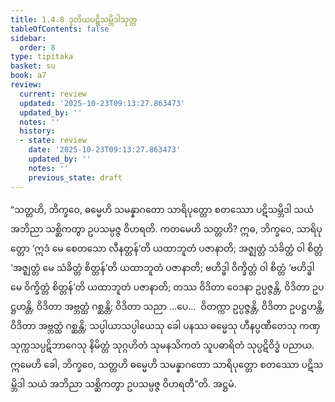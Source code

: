 ```yaml
---
title: 1.4.8 ဒုတိယပဋိသမ္ဘိဒါသုတ္တ
tableOfContents: false
sidebar:
  order: 8
type: tipitaka
basket: su
book: a7
review:
  current: review
  updated: '2025-10-23T09:13:27.863473'
  updated_by: ''
  notes: ''
  history:
  - state: review
    date: '2025-10-23T09:13:27.863473'
    updated_by: ''
    notes: ''
    previous_state: draft
---
```



<ReviewStatus review={frontmatter.review} showDetails={true} />

<HypothesisAnnotation frontmatter={frontmatter} />

<DynamicBreadcrumb />

<Division number="39" book="a7" e="ch" v="16" p="423">

<Paragraph number="203" book="a7">
“သတ္တဟိ, ဘိက္ခဝေ, ဓမ္မေဟိ သမန္နာဂတော သာရိပုတ္တော စတဿော ပဋိသမ္ဘိဒါ သယံ အဘိညာ သစ္ဆိကတွာ ဥပသမ္ပဇ္ဇ ဝိဟရတိ. ကတမေဟိ သတ္တဟိ? ဣဓ, ဘိက္ခဝေ, သာရိပုတ္တော ‘ဣဒံ မေ စေတသော လီနတ္တန်’တိ ယထာဘူတံ ပဇာနာတိ; အဇ္ဈတ္တံ သံခိတ္တံ ဝါ စိတ္တံ ‘အဇ္ဈတ္တံ မေ သံခိတ္တံ စိတ္တန်’တိ ယထာဘူတံ ပဇာနာတိ; ဗဟိဒ္ဓါ ဝိက္ခိတ္တံ ဝါ စိတ္တံ ‘ဗဟိဒ္ဓါ မေ ဝိက္ခိတ္တံ စိတ္တန်’တိ ယထာဘူတံ ပဇာနာတိ; တဿ ဝိဒိတာ ဝေဒနာ ဥပ္ပဇ္ဇန္တိ, ဝိဒိတာ ဥပဋ္ဌဟန္တိ, ဝိဒိတာ အဗ္ဘတ္ထံ ဂစ္ဆန္တိ; ဝိဒိတာ သညာ …ပေ…  ဝိတက္ကာ ဥပ္ပဇ္ဇန္တိ, ဝိဒိတာ ဥပဋ္ဌဟန္တိ, ဝိဒိတာ အဗ္ဘတ္ထံ ဂစ္ဆန္တိ; သပ္ပါယာသပ္ပါယေသု ခေါ ပနဿ ဓမ္မေသု ဟီနပ္ပဏီတေသု ကဏှသုက္ကသပ္ပဋိဘာဂေသု နိမိတ္တံ သုဂ္ဂဟိတံ သုမနသိကတံ သူပဓာရိတံ သုပ္ပဋိဝိဒ္ဓံ ပညာယ. ဣမေဟိ ခေါ, ဘိက္ခဝေ, သတ္တဟိ ဓမ္မေဟိ သမန္နာဂတော သာရိပုတ္တော စတဿော ပဋိသမ္ဘိဒါ သယံ အဘိညာ သစ္ဆိကတွာ ဥပသမ္ပဇ္ဇ ဝိဟရတီ”တိ.

</Paragraph>
</Division>

<Paragraph number="204" type="center" book="a7">
အဋ္ဌမံ.
</Paragraph>
